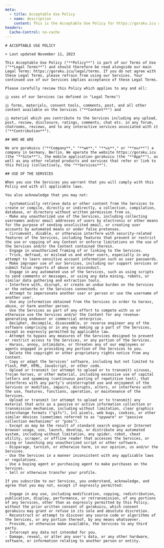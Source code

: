```yaml
---
meta:
  - title: Acceptable Use Policy
  - name: description
    content: This is the Acceptable Use Policy for https://goraku.icu and gorakuicu apps.
headers:
  Cache-Control: no-cache
---
```



<CommonLayout>
  <article className="prose dark:prose-invert">

    # ACCEPTABLE USE POLICY

    > Last updated November 11, 2023

    This Acceptable Use Policy ("**Policy**") is part of our Terms of Use ("**Legal Terms**") and should therefore be read alongside our main Legal Terms: https://goraku.icu/legal/terms. If you do not agree with these Legal Terms, please refrain from using our Services. Your continued use of our Services implies acceptance of these Legal Terms.

    Please carefully review this Policy which applies to any and all:

    ⓐ uses of our Services (as defined in "Legal Terms")

    ⓑ forms, materials, consent tools, comments, post, and all other content available on the Services ("**Content**") and

    ⓒ material which you contribute to the Services including any upload, post, review, disclosure, ratings, comments, chat etc. in any forum, chatrooms, reviews, and to any interactive services associated with it ("**Contribution**").

    ## WHO WE ARE

    We are gorakuicu ("**Company**," "**we**," "**us**," or "**our**") a company in Germany, Berlin. We operate the website https://goraku.icu (the "**Site**"), the mobile application gorakuicu (the "**App**"), as well as any other related products and services that refer or link to this Policy (collectively, the "**Services**").

    ## USE OF THE SERVICES

    When you use the Services you warrant that you will comply with this Policy and with all applicable laws.

    You also acknowledge that you may not:

    - Systematically retrieve data or other content from the Services to create or compile, directly or indirectly, a collection, compilation, database, or directory without written permission from us.
    - Make any unauthorized use of the Services, including collecting usernames and/or email addresses of users by electronic or other means for the purpose of sending unsolicited email, or creating user accounts by automated means or under false pretenses.
    - Circumvent, disable, or otherwise interfere with security-related features of the Services, including features that prevent or restrict the use or copying of any Content or enforce limitations on the use of the Services and/or the Content contained therein.
    - Engage in unauthorized framing of or linking to the Services.
    - Trick, defraud, or mislead us and other users, especially in any attempt to learn sensitive account information such as user passwords.
    - Make improper use of our Services, including our support services or submit false reports of abuse or misconduct.
    - Engage in any automated use of the Services, such as using scripts to send comments or messages, or using any data mining, robots, or similar data gathering and extraction tools.
    - Interfere with, disrupt, or create an undue burden on the Services or the networks or the Services connected.
    - Attempt to impersonate another user or person or use the username of another user.
    - Use any information obtained from the Services in order to harass, abuse, or harm another person.
    - Use the Services as part of any effort to compete with us or otherwise use the Services and/or the Content for any revenue-generating endeavor or commercial enterprise.
    - Decipher, decompile, disassemble, or reverse engineer any of the software comprising or in any way making up a part of the Services, except as expressly permitted by applicable law.
    - Attempt to bypass any measures of the Services designed to prevent or restrict access to the Services, or any portion of the Services.
    - Harass, annoy, intimidate, or threaten any of our employees or agents engaged in providing any portion of the Services to you.
    - Delete the copyright or other proprietary rights notice from any Content.
    - Copy or adapt the Services’ software, including but not limited to Flash, PHP, HTML, JavaScript, or other code.
    - Upload or transmit (or attempt to upload or to transmit) viruses, Trojan horses, or other material, including excessive use of capital letters and spamming (continuous posting of repetitive text), that interferes with any party’s uninterrupted use and enjoyment of the Services or modifies, impairs, disrupts, alters, or interferes with the use, features, functions, operation, or maintenance of the Services.
    - Upload or transmit (or attempt to upload or to transmit) any material that acts as a passive or active information collection or transmission mechanism, including without limitation, clear graphics interchange formats ("gifs"), 1×1 pixels, web bugs, cookies, or other similar devices (sometimes referred to as "spyware" or "passive collection mechanisms" or "pcms").
    - Except as may be the result of standard search engine or Internet browser usage, use, launch, develop, or distribute any automated system, including without limitation, any spider, robot, cheat utility, scraper, or offline reader that accesses the Services, or using or launching any unauthorized script or other software.
    - Disparage, tarnish, or otherwise harm, in our opinion, us and/or the Services.
    - Use the Services in a manner inconsistent with any applicable laws or regulations.
    - Use a buying agent or purchasing agent to make purchases on the Services.
    - Sell or otherwise transfer your profile.

    If you subscribe to our Services, you understand, acknowledge, and agree that you may not, except if expressly permitted:

    - Engage in any use, including modification, copying, redistribution, publication, display, performance, or retransmission, of any portions of any Services, other than as expressly permitted by this Policy, without the prior written consent of gorakuicu, which consent gorakuicu may grant or refuse in its sole and absolute discretion.
    - Reconstruct or attempt to discover any source code or algorithms of the Services, or any portion thereof, by any means whatsoever.
    - Provide, or otherwise make available, the Services to any third party.
    - Intercept any data not intended for you.
    - Damage, reveal, or alter any user's data, or any other hardware, software, or information relating to another person or entity.

  </article>
</CommonLayout>
